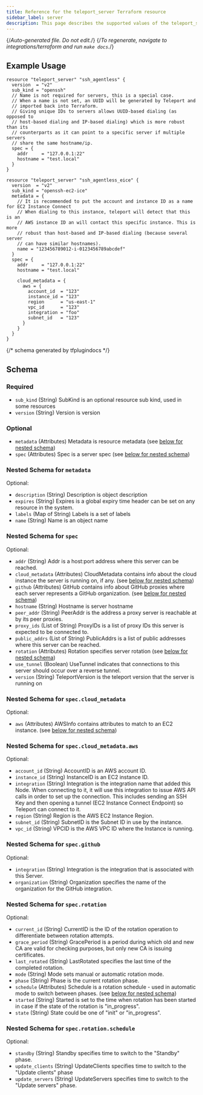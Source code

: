 ```yaml
---
title: Reference for the teleport_server Terraform resource
sidebar_label: server
description: This page describes the supported values of the teleport_server resource of the Teleport Terraform provider.
---
```


{/*Auto-generated file. Do not edit.*/}
{/*To regenerate, navigate to integrations/terraform and run `make docs`.*/}



## Example Usage

```hcl
resource "teleport_server" "ssh_agentless" {
  version  = "v2"
  sub_kind = "openssh"
  // Name is not required for servers, this is a special case.
  // When a name is not set, an UUID will be generated by Teleport and
  // imported back into Terraform.
  // Giving unique IDs to servers allows UUID-based dialing (as opposed to
  // host-based dialing and IP-based dialing) which is more robust than its
  // counterparts as it can point to a specific server if multiple servers
  // share the same hostname/ip.
  spec = {
    addr     = "127.0.0.1:22"
    hostname = "test.local"
  }
}

resource "teleport_server" "ssh_agentless_eice" {
  version  = "v2"
  sub_kind = "openssh-ec2-ice"
  metadata = {
    // It is recommended to put the account and instance ID as a name for EC2 Instance Connect
    // When dialing to this instance, teleport will detect that this is an
    // AWS instance ID an will contact this specific instance. This is more
    // robust than host-based and IP-based dialing (because several server
    // can have similar hostnames).
    name = "123456789012-i-0123456789abcdef"
  }
  spec = {
    addr     = "127.0.0.1:22"
    hostname = "test.local"

    cloud_metadata = {
      aws = {
        account_id  = "123"
        instance_id = "123"
        region      = "us-east-1"
        vpc_id      = "123"
        integration = "foo"
        subnet_id   = "123"
      }
    }
  }
}
```

{/*  schema generated by tfplugindocs */}
## Schema

### Required

- `sub_kind` (String) SubKind is an optional resource sub kind, used in some resources
- `version` (String) Version is version

### Optional

- `metadata` (Attributes) Metadata is resource metadata (see [below for nested schema](#nested-schema-for-metadata))
- `spec` (Attributes) Spec is a server spec (see [below for nested schema](#nested-schema-for-spec))

### Nested Schema for `metadata`

Optional:

- `description` (String) Description is object description
- `expires` (String) Expires is a global expiry time header can be set on any resource in the system.
- `labels` (Map of String) Labels is a set of labels
- `name` (String) Name is an object name


### Nested Schema for `spec`

Optional:

- `addr` (String) Addr is a host:port address where this server can be reached.
- `cloud_metadata` (Attributes) CloudMetadata contains info about the cloud instance the server is running on, if any. (see [below for nested schema](#nested-schema-for-speccloud_metadata))
- `github` (Attributes) GitHub contains info about GitHub proxies where each server represents a GitHub organization. (see [below for nested schema](#nested-schema-for-specgithub))
- `hostname` (String) Hostname is server hostname
- `peer_addr` (String) PeerAddr is the address a proxy server is reachable at by its peer proxies.
- `proxy_ids` (List of String) ProxyIDs is a list of proxy IDs this server is expected to be connected to.
- `public_addrs` (List of String) PublicAddrs is a list of public addresses where this server can be reached.
- `rotation` (Attributes) Rotation specifies server rotation (see [below for nested schema](#nested-schema-for-specrotation))
- `use_tunnel` (Boolean) UseTunnel indicates that connections to this server should occur over a reverse tunnel.
- `version` (String) TeleportVersion is the teleport version that the server is running on

### Nested Schema for `spec.cloud_metadata`

Optional:

- `aws` (Attributes) AWSInfo contains attributes to match to an EC2 instance. (see [below for nested schema](#nested-schema-for-speccloud_metadataaws))

### Nested Schema for `spec.cloud_metadata.aws`

Optional:

- `account_id` (String) AccountID is an AWS account ID.
- `instance_id` (String) InstanceID is an EC2 instance ID.
- `integration` (String) Integration is the integration name that added this Node. When connecting to it, it will use this integration to issue AWS API calls in order to set up the connection. This includes sending an SSH Key and then opening a tunnel (EC2 Instance Connect Endpoint) so Teleport can connect to it.
- `region` (String) Region is the AWS EC2 Instance Region.
- `subnet_id` (String) SubnetID is the Subnet ID in use by the instance.
- `vpc_id` (String) VPCID is the AWS VPC ID where the Instance is running.



### Nested Schema for `spec.github`

Optional:

- `integration` (String) Integration is the integration that is associated with this Server.
- `organization` (String) Organization specifies the name of the organization for the GitHub integration.


### Nested Schema for `spec.rotation`

Optional:

- `current_id` (String) CurrentID is the ID of the rotation operation to differentiate between rotation attempts.
- `grace_period` (String) GracePeriod is a period during which old and new CA are valid for checking purposes, but only new CA is issuing certificates.
- `last_rotated` (String) LastRotated specifies the last time of the completed rotation.
- `mode` (String) Mode sets manual or automatic rotation mode.
- `phase` (String) Phase is the current rotation phase.
- `schedule` (Attributes) Schedule is a rotation schedule - used in automatic mode to switch between phases. (see [below for nested schema](#nested-schema-for-specrotationschedule))
- `started` (String) Started is set to the time when rotation has been started in case if the state of the rotation is "in_progress".
- `state` (String) State could be one of "init" or "in_progress".

### Nested Schema for `spec.rotation.schedule`

Optional:

- `standby` (String) Standby specifies time to switch to the "Standby" phase.
- `update_clients` (String) UpdateClients specifies time to switch to the "Update clients" phase
- `update_servers` (String) UpdateServers specifies time to switch to the "Update servers" phase.

